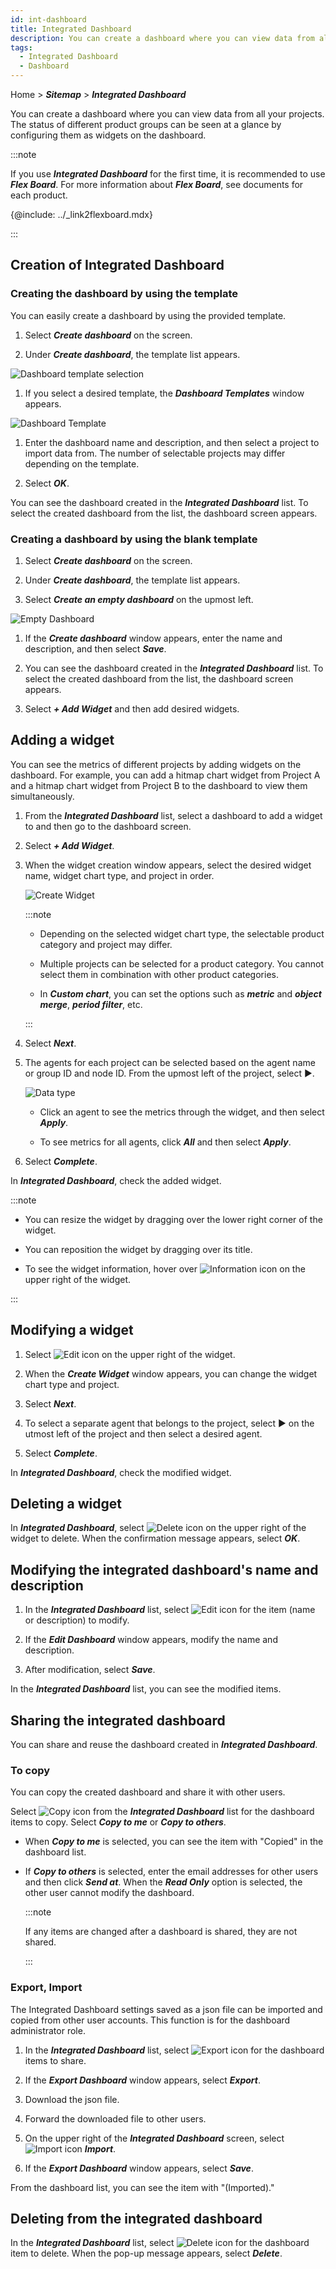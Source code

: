 ```yaml
---
id: int-dashboard
title: Integrated Dashboard
description: You can create a dashboard where you can view data from all your projects.
tags:
  - Integrated Dashboard
  - Dashboard
---
```


Home > **_Sitemap_** > **_Integrated Dashboard_**

You can create a dashboard where you can view data from all your projects. The status of different product groups can be seen at a glance by configuring them as widgets on the dashboard.

:::note

If you use **_Integrated Dashboard_** for the first time, it is recommended to use **_Flex Board_**. For more information about **_Flex Board_**, see documents for each product.

{@include: ../_link2flexboard.mdx}  

:::

## Creation of Integrated Dashboard

### Creating the dashboard by using the template

You can easily create a dashboard by using the provided template.

1.  Select **_Create dashboard_** on the screen.

2.  Under **_Create dashboard_**, the template list appears.

  ![Dashboard template selection](/img/integrated-dashboard-sel-template-1.png)

1.  If you select a desired template, the **_Dashboard Templates_** window appears.

  ![Dashboard Template](/img/main-int-dashboard-sel-template.png)

1.  Enter the dashboard name and description, and then select a project to import data from. The number of selectable projects may differ depending on the template.

2.  Select **_OK_**.

You can see the dashboard created in the **_Integrated Dashboard_** list. To select the created dashboard from the list, the dashboard screen appears.

### Creating a dashboard by using the blank template

1.  Select **_Create dashboard_** on the screen.

2.  Under **_Create dashboard_**, the template list appears.

3.  Select **_Create an empty dashboard_** on the upmost left.

  ![Empty Dashboard](/img/integrated-dashboard-sel-template.png)

1.  If the **_Create dashboard_** window appears, enter the name and description, and then select **_Save_**.

2.  You can see the dashboard created in the **_Integrated Dashboard_** list. To select the created dashboard from the list, the dashboard screen appears.

3.  Select **_+ Add Widget_** and then add desired widgets.

## Adding a widget

You can see the metrics of different projects by adding widgets on the dashboard. For example, you can add a hitmap chart widget from Project A and a hitmap chart widget from Project B to the dashboard to view them simultaneously.

1.  From the **_Integrated Dashboard_** list, select a dashboard to add a widget to and then go to the dashboard screen.

2.  Select **_+ Add Widget_**.

3.  When the widget creation window appears, select the desired widget name, widget chart type, and project in order.

    ![Create Widget](/img/int-dashboard-add-widget.png)

    :::note

    -   Depending on the selected widget chart type, the selectable product category and project may differ.

    -   Multiple projects can be selected for a product category. You cannot select them in combination with other product categories.

    -   In **_Custom chart_**, you can set the options such as **_metric_** and **_object merge_**, **_period filter_**, etc.

    :::

4.  Select **_Next_**.

5.  The agents for each project can be selected based on the agent name or group ID and node ID. From the upmost left of the project, select ▶︎.

    ![Data type](/img/int-dashboard-widget-data.png)

    -   Click an agent to see the metrics through the widget, and then select **_Apply_**.

    -   To see metrics for all agents, click **_All_** and then select **_Apply_**.

6.  Select **_Complete_**.

In **_Integrated Dashboard_**, check the added widget.

:::note

-   You can resize the widget by dragging over the lower right corner of the widget.

-   You can reposition the widget by dragging over its title.

-   To see the widget information, hover over ![Information icon](/img/ico-widget-info.svg) on the upper right of the widget.

:::

## Modifying a widget

1.  Select ![Edit icon](/img/ico-edit.svg) on the upper right of the widget.

2.  When the **_Create Widget_** window appears, you can change the widget chart type and project.

3.  Select **_Next_**.

4.  To select a separate agent that belongs to the project, select ▶︎ on the utmost left of the project and then select a desired agent.

5.  Select **_Complete_**.

In **_Integrated Dashboard_**, check the modified widget.

## Deleting a widget

In **_Integrated Dashboard_**, select ![Delete icon](/img/ico-close.svg) on the upper right of the widget to delete. When the confirmation message appears, select **_OK_**.

## Modifying the integrated dashboard's name and description

1.  In the **_Integrated Dashboard_** list, select ![Edit icon](/img/ico-edit.svg) for the item (name or description) to modify. 

2.  If the **_Edit Dashboard_** window appears, modify the name and description. 

3.  After modification, select **_Save_**.

In the **_Integrated Dashboard_** list, you can see the modified items.

## Sharing the integrated dashboard

You can share and reuse the dashboard created in **_Integrated Dashboard_**.

### To copy

You can copy the created dashboard and share it with other users.

Select ![Copy icon](/img/ico-copy.svg) from the **_Integrated Dashboard_** list for the dashboard items to copy. Select **_Copy to me_** or **_Copy to others_**.

-   When **_Copy to me_** is selected, you can see the item with "Copied" in the dashboard list.

-   If **_Copy to others_** is selected, enter the email addresses for other users and then click **_Send at_**. When the **_Read Only_** option is selected, the other user cannot modify the dashboard.

    :::note

    If any items are changed after a dashboard is shared, they are not shared.

    :::

### Export, Import

The Integrated Dashboard settings saved as a json file can be imported and copied from other user accounts. This function is for the dashboard administrator role.

1.  In the **_Integrated Dashboard_** list, select ![Export icon](/img/ico-export.svg) for the dashboard items to share.

2.  If the **_Export Dashboard_** window appears, select **_Export_**.

3.  Download the json file.

4.  Forward the downloaded file to other users.

5.  On the upper right of the **_Integrated Dashboard_** screen, select ![Import icon](/img/ico-import.svg) **_Import_**.

6.  If the **_Export Dashboard_** window appears, select **_Save_**.

From the dashboard list, you can see the item with "(Imported)."

## Deleting from the integrated dashboard

In the **_Integrated Dashboard_** list, select ![Delete icon](/img/ico-trash.svg) for the dashboard item to delete. When the pop-up message appears, select **_Delete_**.
